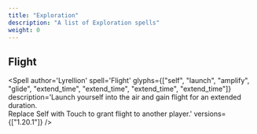 ```yaml
---
title: "Exploration"
description: "A list of Exploration spells"
weight: 0
---
```



## Flight
<Spell
    author='Lyrellion'
    spell='Flight'
    glyphs={["self", "launch", "amplify", "glide", "extend_time", "extend_time", "extend_time", "extend_time"]}
    description='Launch yourself into the air and gain flight for an extended duration.<br/>Replace Self with Touch to grant flight to another player.'
    versions={["1.20.1"]}
/>
